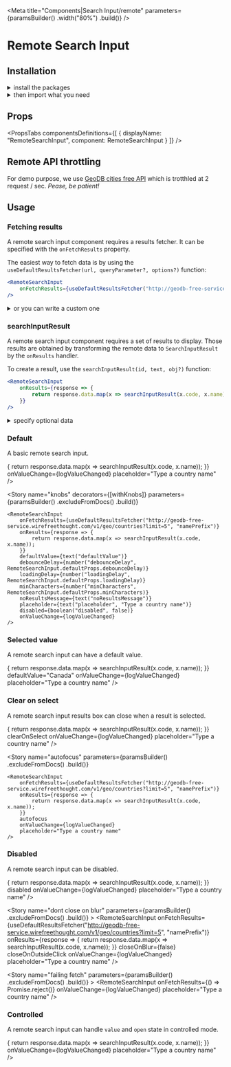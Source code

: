 
<Meta
    title="Components|Search Input/remote"
    parameters={paramsBuilder()
        .width("80%")
        .build()}
/>

<GithubLink filePath="/packages/react-components/components/search-input/src" />

<Anchor storyId="components-search-input-remote--basic" />

# Remote Search Input

## Installation

<details><summary >install the packages</summary>

Install from <a href={INSTALLATION_PAGE}>the React bundle</a> or as a standalone component:

```bash
npm install @orbit-ui/react-search-input @orbit-ui/css-normalize @orbit-ui/tachyons @orbit-ui/semantic-ui-theme semantic-ui-react lodash styled-jsx
```
</details>

<details><summary >then import what you need</summary>

```javascript
import {
    RemoteSearchInput,
    searchInputResult,
    useDefaultResultsFetcher
} from "@orbit-ui/react-search-input" | "@orbit-ui/react-components";
```
</details>

## Props

<PropsTabs
    componentsDefinitions={[
        { displayName: "RemoteSearchInput", component: RemoteSearchInput }
    ]}
/>

## Remote API throttling

For demo purpose, we use [GeoDB cities free API](http://geodb-cities-api.wirefreethought.com/) which is trotthled at 2 request / sec. *Pease, be patient!*

## Usage

### Fetching results

A remote search input component requires a results fetcher. It can be specified with the `onFetchResults` property.

The easiest way to fetch data is by using the `useDefaultResultsFetcher(url, queryParameter?, options?)` function:

```jsx
<RemoteSearchInput
    onFetchResults={useDefaultResultsFetcher("http://geodb-free-service.wirefreethought.com/v1/geo/countries?limit=5", "namePrefix")}
/>
```

<details><summary >or you can write a custom one</summary>

A custom results fetcher must returned a `Promise` that resolved to an array of data.

```jsx
function fetchResults(event, query) {
    return new Promise((resolve, reject) => {
        fetch(`http://geodb-free-service.wirefreethought.com/v1/geo/countries?limit=5&namePrefix=${query}`)
            .then(response => {
                resolve(response.json());
            })
            .catch(error => {
                reject(error);
            })
    });
}

<RemoteSearchInput
    onFetchResults={fetchResults}
/>
```
</details>

### searchInputResult

A remote search input component requires a set of results to display. Those results are obtained by transforming the remote data to `SearchInputResult` by the `onResults` handler.

To create a result, use the `searchInputResult(id, text, obj?)` function:

```jsx
<RemoteSearchInput
    onResults={response => {
        return response.data.map(x => searchInputResult(x.code, x.name));
    }}
/>
```

<details classNam="outline-0"><summary >specify optional data</summary>

An optional data `obj` can be specified to provide additional information to callbacks like `onValueChange`:

```jsx
<RemoteSearchInput
    onResults={response => {
        return response.data.map(x => searchInputResult(x.code, x.name, { backendId: x.backendId }));
    }}
/>
```
</details>

### Default

A basic remote search input.

<Preview>
    <Story name="default">
        <RemoteSearchInput
            onFetchResults={useDefaultResultsFetcher("http://geodb-free-service.wirefreethought.com/v1/geo/countries?limit=5", "namePrefix")}
            onResults={response => {
                return response.data.map(x => searchInputResult(x.code, x.name));
            }}
            onValueChange={logValueChanged}
            placeholder="Type a country name"
        />
    </Story>
</Preview>

<Story
    name="knobs"
    decorators={[withKnobs]}
    parameters={paramsBuilder()
        .excludeFromDocs()
        .build()}
>
    <RemoteSearchInput
        onFetchResults={useDefaultResultsFetcher("http://geodb-free-service.wirefreethought.com/v1/geo/countries?limit=5", "namePrefix")}
        onResults={response => {
            return response.data.map(x => searchInputResult(x.code, x.name));
        }}
        defaultValue={text("defaultValue")}
        debounceDelay={number("debounceDelay", RemoteSearchInput.defaultProps.debounceDelay)}
        loadingDelay={number("loadingDelay", RemoteSearchInput.defaultProps.loadingDelay)}
        minCharacters={number("minCharacters", RemoteSearchInput.defaultProps.minCharacters)}
        noResultsMessage={text("noResultsMessage")}
        placeholder={text("placeholder", "Type a country name")}
        disabled={boolean("disabled", false)}
        onValueChange={logValueChanged}
    />
</Story>

### Selected value

A remote search input can have a default value.

<Preview>
    <Story name="selected value">
        <RemoteSearchInput
            onFetchResults={useDefaultResultsFetcher("http://geodb-free-service.wirefreethought.com/v1/geo/countries?limit=5", "namePrefix")}
            onResults={response => {
                return response.data.map(x => searchInputResult(x.code, x.name));
            }}
            defaultValue="Canada"
            onValueChange={logValueChanged}
            placeholder="Type a country name"
        />
    </Story>
</Preview>

### Clear on select

A remote search input results box can close when a result is selected.

<Preview>
    <Story name="clear on select">
        <RemoteSearchInput
            onFetchResults={useDefaultResultsFetcher("http://geodb-free-service.wirefreethought.com/v1/geo/countries?limit=5", "namePrefix")}
            onResults={response => {
                return response.data.map(x => searchInputResult(x.code, x.name));
            }}
            clearOnSelect
            onValueChange={logValueChanged}
            placeholder="Type a country name"
        />
    </Story>
</Preview>

<Story
    name="autofocus"
    parameters={paramsBuilder()
        .excludeFromDocs()
        .build()}
>
    <RemoteSearchInput
        onFetchResults={useDefaultResultsFetcher("http://geodb-free-service.wirefreethought.com/v1/geo/countries?limit=5", "namePrefix")}
        onResults={response => {
            return response.data.map(x => searchInputResult(x.code, x.name));
        }}
        autofocus
        onValueChange={logValueChanged}
        placeholder="Type a country name"
    />
</Story>

### Disabled

A remote search input can be disabled.

<Preview>
    <Story name="disabled">
        <RemoteSearchInput
            onFetchResults={useDefaultResultsFetcher("http://geodb-free-service.wirefreethought.com/v1/geo/countries?limit=5", "namePrefix")}
            onResults={response => {
                return response.data.map(x => searchInputResult(x.code, x.name));
            }}
            disabled
            onValueChange={logValueChanged}
            placeholder="Type a country name"
        />
    </Story>
</Preview>

<Story
    name="dont close on blur"
    parameters={paramsBuilder()
        .excludeFromDocs()
        .build()}
    >
    <RemoteSearchInput
        onFetchResults={useDefaultResultsFetcher("http://geodb-free-service.wirefreethought.com/v1/geo/countries?limit=5", "namePrefix")}
        onResults={response => {
            return response.data.map(x => searchInputResult(x.code, x.name));
        }}
        closeOnBlur={false}
        closeOnOutsideClick
        onValueChange={logValueChanged}
        placeholder="Type a country name"
    />
</Story>

<Story
    name="failing fetch"
    parameters={paramsBuilder()
        .excludeFromDocs()
        .build()}
    >
    <RemoteSearchInput
        onFetchResults={() => Promise.reject()}
        onValueChange={logValueChanged}
        placeholder="Type a country name"
    />
</Story>

### Controlled

A remote search input can handle `value` and `open` state in controlled mode.

<Preview>
    <Story name="controlled">
        <ControlledRemoteSearchInput
            onFetchResults={useDefaultResultsFetcher("http://geodb-free-service.wirefreethought.com/v1/geo/countries?limit=5", "namePrefix")}
            onResults={response => {
                return response.data.map(x => searchInputResult(x.code, x.name));
            }}
            onValueChange={logValueChanged}
            placeholder="Type a country name"
        />
    </Story>
</Preview>




